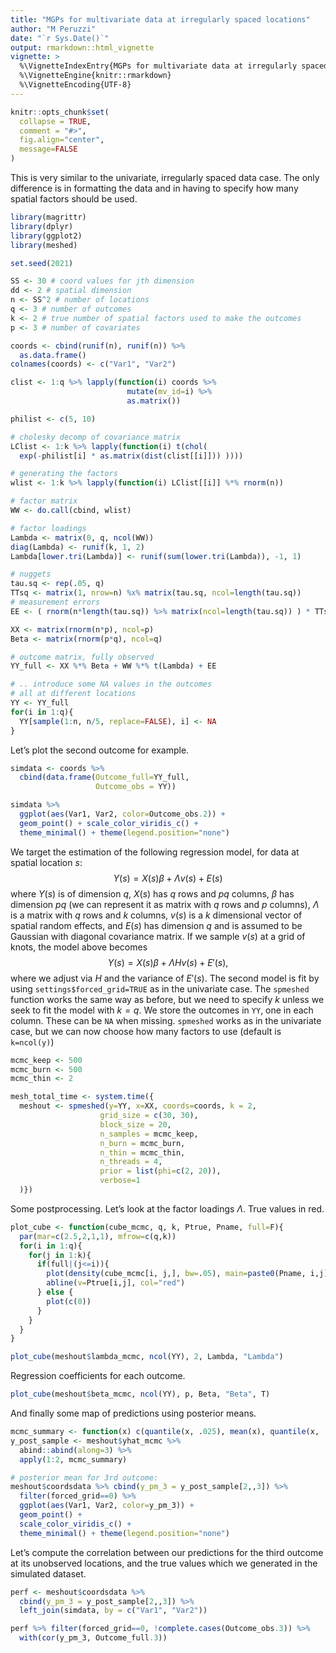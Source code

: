 ```yaml
---
title: "MGPs for multivariate data at irregularly spaced locations"
author: "M Peruzzi"
date: "`r Sys.Date()`"
output: rmarkdown::html_vignette
vignette: >
  %\VignetteIndexEntry{MGPs for multivariate data at irregularly spaced locations}
  %\VignetteEngine{knitr::rmarkdown}
  %\VignetteEncoding{UTF-8}
---
```


```r
knitr::opts_chunk$set(
  collapse = TRUE,
  comment = "#>",
  fig.align="center",
  message=FALSE
)
```

This is very similar to the univariate, irregularly spaced data case. The only difference is in formatting the data and in having to specify how many spatial factors should be used.

```r
library(magrittr)
library(dplyr)
library(ggplot2)
library(meshed)

set.seed(2021)

SS <- 30 # coord values for jth dimension 
dd <- 2 # spatial dimension
n <- SS^2 # number of locations
q <- 3 # number of outcomes
k <- 2 # true number of spatial factors used to make the outcomes
p <- 3 # number of covariates

coords <- cbind(runif(n), runif(n)) %>% 
  as.data.frame() 
colnames(coords) <- c("Var1", "Var2")

clist <- 1:q %>% lapply(function(i) coords %>% 
                          mutate(mv_id=i) %>% 
                          as.matrix()) 

philist <- c(5, 10)

# cholesky decomp of covariance matrix
LClist <- 1:k %>% lapply(function(i) t(chol(
  exp(-philist[i] * as.matrix(dist(clist[[i]])) ))))

# generating the factors
wlist <- 1:k %>% lapply(function(i) LClist[[i]] %*% rnorm(n))

# factor matrix
WW <- do.call(cbind, wlist)

# factor loadings
Lambda <- matrix(0, q, ncol(WW))
diag(Lambda) <- runif(k, 1, 2)
Lambda[lower.tri(Lambda)] <- runif(sum(lower.tri(Lambda)), -1, 1)

# nuggets
tau.sq <- rep(.05, q)
TTsq <- matrix(1, nrow=n) %x% matrix(tau.sq, ncol=length(tau.sq))
# measurement errors
EE <- ( rnorm(n*length(tau.sq)) %>% matrix(ncol=length(tau.sq)) ) * TTsq^.5

XX <- matrix(rnorm(n*p), ncol=p)
Beta <- matrix(rnorm(p*q), ncol=q)

# outcome matrix, fully observed
YY_full <- XX %*% Beta + WW %*% t(Lambda) + EE

# .. introduce some NA values in the outcomes
# all at different locations
YY <- YY_full
for(i in 1:q){
  YY[sample(1:n, n/5, replace=FALSE), i] <- NA
}
```
Let's plot the second outcome for example.
```r
simdata <- coords %>%
  cbind(data.frame(Outcome_full=YY_full, 
                   Outcome_obs = YY)) 

simdata %>%
  ggplot(aes(Var1, Var2, color=Outcome_obs.2)) + 
  geom_point() + scale_color_viridis_c() +
  theme_minimal() + theme(legend.position="none")
```
We target the estimation of the following regression model, for data at spatial location $s$:
$$ Y(s) = X(s)\beta + \Lambda v(s) + E(s) $$
where $Y(s)$ is of dimension $q$, $X(s)$ has $q$ rows and $pq$ columns, $\beta$ has dimension $pq$ (we can represent it as matrix with $q$ rows and $p$ columns), $\Lambda$ is a matrix with $q$ rows and $k$ columns, $v(s)$ is a $k$ dimensional vector of spatial random effects, and $E(s)$ has dimension $q$ and is assumed to be Gaussian with diagonal covariance matrix. If we sample $v(s)$ at a grid of knots, the model above becomes 
$$ Y(s) = X(s)\beta + \Lambda H v(s) + E'(s), $$
where we adjust via $H$ and the variance of $E'(s)$. The second model is fit by using `settings$forced_grid=TRUE` as in the univariate case. 
The `spmeshed` function works the same way as before, but we need to specify $k$ unless we seek to fit the model with $k=q$.
We store the outcomes in `YY`, one in each column. These can be `NA` when missing. `spmeshed` works as in the univariate case, but we can now choose how many factors to use (default is `k=ncol(y)`)

```r
mcmc_keep <- 500
mcmc_burn <- 500
mcmc_thin <- 2

mesh_total_time <- system.time({
  meshout <- spmeshed(y=YY, x=XX, coords=coords, k = 2,
                    grid_size = c(30, 30),
                    block_size = 20,
                    n_samples = mcmc_keep, 
                    n_burn = mcmc_burn, 
                    n_thin = mcmc_thin, 
                    n_threads = 4,
                    prior = list(phi=c(2, 20)),
                    verbose=1
  )})
```
Some postprocessing. Let's look at the factor loadings $\Lambda$. True values in red.

```r
plot_cube <- function(cube_mcmc, q, k, Ptrue, Pname, full=F){
  par(mar=c(2.5,2,1,1), mfrow=c(q,k))
  for(i in 1:q){
    for(j in 1:k){
      if(full|(j<=i)){
        plot(density(cube_mcmc[i, j,], bw=.05), main=paste0(Pname, i,j))
        abline(v=Ptrue[i,j], col="red")
      } else {
        plot(c(0))
      }
    }
  }
}
```

```r
plot_cube(meshout$lambda_mcmc, ncol(YY), 2, Lambda, "Lambda")
```
Regression coefficients for each outcome. 
```r
plot_cube(meshout$beta_mcmc, ncol(YY), p, Beta, "Beta", T)
```

And finally some map of predictions using posterior means.
```r
mcmc_summary <- function(x) c(quantile(x, .025), mean(x), quantile(x, .975))
y_post_sample <- meshout$yhat_mcmc %>% 
  abind::abind(along=3) %>%
  apply(1:2, mcmc_summary)

# posterior mean for 3rd outcome:
meshout$coordsdata %>% cbind(y_pm_3 = y_post_sample[2,,3]) %>%
  filter(forced_grid==0) %>%
  ggplot(aes(Var1, Var2, color=y_pm_3)) +
  geom_point() +
  scale_color_viridis_c() +
  theme_minimal() + theme(legend.position="none")
```


Let's compute the correlation between our predictions for the third outcome at its unobserved locations, and the true values which we generated in the simulated dataset.

```r
perf <- meshout$coordsdata %>% 
  cbind(y_pm_3 = y_post_sample[2,,3]) %>%
  left_join(simdata, by = c("Var1", "Var2"))

perf %>% filter(forced_grid==0, !complete.cases(Outcome_obs.3)) %>% 
  with(cor(y_pm_3, Outcome_full.3))
```


